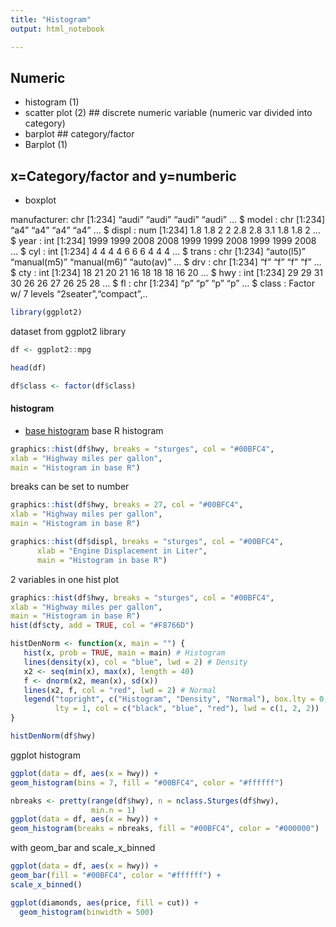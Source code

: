 ```yaml
---
title: "Histogram"
output: html_notebook

---
```


## Numeric
- histogram (1)
- scatter plot (2)
## discrete numeric variable (numeric var divided into category)
- barplot
## category/factor
- Barplot (1)

## x=Category/factor and  y=numberic
- boxplot

manufacturer: chr [1:234] "audi" "audi" "audi" "audi" ...
 $ model       : chr [1:234] "a4" "a4" "a4" "a4" ...
 $ displ       : num [1:234] 1.8 1.8 2 2 2.8 2.8 3.1 1.8 1.8 2 ...
 $ year        : int [1:234] 1999 1999 2008 2008 1999 1999 2008 1999 1999 2008 ...
 $ cyl         : int [1:234] 4 4 4 4 6 6 6 4 4 4 ...
 $ trans       : chr [1:234] "auto(l5)" "manual(m5)" "manual(m6)" "auto(av)" ...
 $ drv         : chr [1:234] "f" "f" "f" "f" ...
 $ cty         : int [1:234] 18 21 20 21 16 18 18 18 16 20 ...
 $ hwy         : int [1:234] 29 29 31 30 26 26 27 26 25 28 ...
 $ fl          : chr [1:234] "p" "p" "p" "p" ...
 $ class       : Factor w/ 7 levels "2seater","compact",..

```r
library(ggplot2)
```

dataset from ggplot2 library
```r
df <- ggplot2::mpg
```

```r
head(df)
```

```r
df$class <- factor(df$class)
```

#### histogram 
- [base histogram](https://r-coder.com/histogram-r/)
base R histogram

```r
graphics::hist(df$hwy, breaks = "sturges", col = "#00BFC4",
xlab = "Highway miles per gallon",
main = "Histogram in base R")
```
breaks can be set to number 

```r
graphics::hist(df$hwy, breaks = 27, col = "#00BFC4",
xlab = "Highway miles per gallon",
main = "Histogram in base R")
```

```r
graphics::hist(df$displ, breaks = "sturges", col = "#00BFC4",
      xlab = "Engine Displacement in Liter",
      main = "Histogram in base R")
```

2 variables in one hist plot
```r
graphics::hist(df$hwy, breaks = "sturges", col = "#00BFC4",
xlab = "Highway miles per gallon",
main = "Histogram in base R")
hist(df$cty, add = TRUE, col = "#F8766D")
```

```r
histDenNorm <- function(x, main = "") {
   hist(x, prob = TRUE, main = main) # Histogram
   lines(density(x), col = "blue", lwd = 2) # Density 
   x2 <- seq(min(x), max(x), length = 40)
   f <- dnorm(x2, mean(x), sd(x))
   lines(x2, f, col = "red", lwd = 2) # Normal
   legend("topright", c("Histogram", "Density", "Normal"), box.lty = 0,
          lty = 1, col = c("black", "blue", "red"), lwd = c(1, 2, 2))
}
```

```r
histDenNorm(df$hwy)
```

ggplot histogram

```r
ggplot(data = df, aes(x = hwy)) +
geom_histogram(bins = 7, fill = "#00BFC4", color = "#ffffff")
```

```r
nbreaks <- pretty(range(df$hwy), n = nclass.Sturges(df$hwy),
                  min.n = 1)
ggplot(data = df, aes(x = hwy)) +
geom_histogram(breaks = nbreaks, fill = "#00BFC4", color = "#000000")
```

with geom_bar and scale_x_binned
```r
ggplot(data = df, aes(x = hwy)) +
geom_bar(fill = "#00BFC4", color = "#ffffff") +
scale_x_binned()
```

```r
ggplot(diamonds, aes(price, fill = cut)) +
  geom_histogram(binwidth = 500)
```

